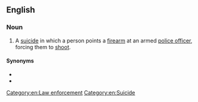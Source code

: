 ==English==
{{wikipedia}}

===Noun===
{{en-noun|suicides by cop}}

# {{lb|en|informal}} A [[suicide]] in which a person points a [[firearm]] at an armed [[police officer]], forcing them to [[shoot]].

====Synonyms====
* {{l|en|copicide}}
* {{l|en|death by cop}}

[[Category:en:Law enforcement]]
[[Category:en:Suicide]]